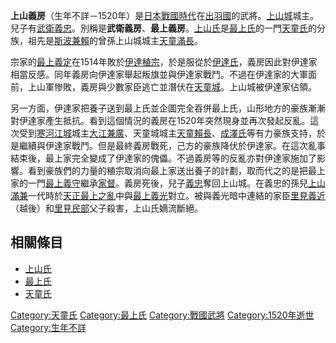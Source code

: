 {{unreferenced|time=2013-06-02T07:14:58+00:00}}
{{japanese|japanese=上山 義房|kana=かみのやま よしふさ|romaji=Kaminoyama Yoshifusa}}
'''上山義房'''（生年不詳－1520年）是[[日本戰國時代|日本戰國時代]]在[[出羽國|出羽國]]的武將。[[上山城|上山城]]城主。兒子有[[武衛義忠|武衛義忠]]。別稱是'''武衛義房'''、'''最上義房'''。[[上山氏|上山氏]]是[[最上氏|最上氏]]的一門[[天童氏|天童氏]]的分族，祖先是[[斯波兼賴|斯波兼賴]]的曾孫上山城城主[[天童滿長|天童滿長]]。

宗家的[[最上義定|最上義定]]在1514年敗於[[伊達稙宗|伊達稙宗]]，於是服從於[[伊達氏|伊達氏]]，義房因此對伊達家相當反感。同年義房向伊達家舉起叛旗並與伊達家戰鬥。不過在伊達家的大軍面前，上山軍惨敗，義房與少數家臣逃亡並潛伏在[[天童城|天童城]]。上山城被伊達家佔領。

另一方面，伊達家把養子送到最上氏並企圖完全吞併最上氏，山形地方的豪族漸漸對伊達家產生抵抗。看到這個情況的義房在1520年突然現身並再次發起反亂。這次受到[[寒河江城|寒河江城]]城主[[大江兼廣|大江兼廣]]、天童城城主[[天童賴長|天童賴長]]、[[成澤氏|成澤氏]]等有力豪族支持，於是繼續與伊達家戰鬥。但是最終義房戰死，己方的豪族降伏於伊達家。在這次亂事結束後，最上家完全變成了伊達家的傀儡。不過義房等的反亂亦對伊達家施加了影響。看到豪族們的力量的稙宗取消向最上家送出養子的計劃，取而代之的是把最上家的一門[[最上義守|最上義守]]繼承[[家督|家督]]。義房死後，兒子[[上山義忠|義忠]]奪回上山城。在義忠的孫兒[[上山滿兼|上山滿兼]]一代時於[[天正最上之亂|天正最上之亂]]中與[[最上義光|最上義光]]對立。被與義光暗中連結的家臣[[里見義近|里見義近]]（越後）和[[里見民部|里見民部]]父子殺害，上山氏嫡流斷絕。

== 相關條目 ==
*[[上山氏|上山氏]]
*[[最上氏|最上氏]]
*[[天童氏|天童氏]]

[[Category:天童氏|Category:天童氏]]
[[Category:最上氏|Category:最上氏]]
[[Category:戰國武將|Category:戰國武將]]
[[Category:1520年逝世|Category:1520年逝世]]
[[Category:生年不詳|Category:生年不詳]]